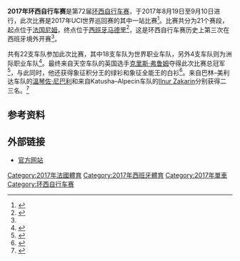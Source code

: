 {{NoteTA|G1=Sports}}
{{Infobox cycling race report
| name               = 2017年环西自行车赛
| series             = 2017年UCI世界巡回赛
| race_no            = 30
| season_no          = 37
| image              = Vuelta a España 2017 map.svg
| image_caption      =
| image_alt          =
| image_size         = 400
| date               = 8月19日至9月10日
| stages             =
| distance           = 3,324.1
| unit               = km
| time               = 82小时30分2秒
| speed              =
| first              = [[克里斯·弗鲁姆|克里斯·弗鲁姆]]
| first_nat          = GBR
| first_team         = [[天空车队|天空车队]]
| first_color        = red
| second             = [[溫琴佐·尼巴利|溫琴佐·尼巴利]]
| second_nat         = ITA
| second_team        = [[巴林–麥拉倫車隊|巴林–美利达车队]]
| third              = [[Ilnur_Zakarin|Ilnur Zakarin]]
| third_nat          = RUS
| third_team         = [[Katusha–Alpecin车队|Katusha–Alpecin车队]]
| points             = [[克里斯·弗鲁姆|克里斯·弗鲁姆]]
| points_nat         = GBR
| points_team        = [[天空车队|天空车队]]
| points_color       = green
| mountains          = [[Davide_Villella|Davide Villella]]
| mountains_nat      = ITA
| mountains_team     = [[佳明-夏普車隊|Cannondale–Drapac车队]]
| mountains_color    = blue polkadot
| combination        = [[克里斯·弗鲁姆|克里斯·弗鲁姆]]
| combination_nat    = GBR
| combination_team   = [[天空车队|天空车队]]
| combination_color  = white
| combativity        = [[阿尔伯托·康塔多|阿尔伯托·康塔多]]
| combativity_nat    = ESP
| combativity_team   = [[崔克车队|崔克车队]]
| combativity_color  = green_number
| youth              = [[Miguel_Ángel_López_(cyclist)|Miguel Ángel López]]
| youth_nat          = COL
| youth_team         = [[阿斯塔纳车队|阿斯塔纳车队]]
| youth_color        = red_number
| team               = [[阿斯塔纳车队|阿斯塔纳车队]]
| previous           = [[2016年环西自行车赛|2016]]
| next               = [[2018年环西自行车赛|2018]]
}}
'''2017年环西自行车赛'''是第72届[[环西自行车赛|环西自行车赛]]，于2017年8月19日至9月10日进行，此次比赛是2017年UCI世界巡回赛的其中一站比赛<ref name="Cweek">{{cite news |url=http://www.cyclingweekly.co.uk/news/racing/vuelta-espana-set-french-start-2017-281579 |title=Vuelta a España set for French start in 2017 |publisher=Cycling Weekly |date=2016-09-02 |accessdate=2016-09-02 |archiveurl=https://web.archive.org/web/20160907002142/http://www.cyclingweekly.co.uk/news/racing/vuelta-espana-set-french-start-2017-281579 |archivedate=2016-09-07 |dead-url=no }}</ref>。比赛共分为21个赛段，起点位于[[法国|法国]][[尼姆|尼姆]]，终点位于[[西班牙|西班牙]][[马德里|马德里]]<ref name="Cnews">{{cite news |url=http://www.cyclingnews.com/news/2017-vuelta-a-espana-to-start-in-nimes/ |title=2017 Vuelta a Espana to start in Nimes |publisher=Cycling News |date=2016-09-02 |accessdate=2016-09-02 |archiveurl=https://web.archive.org/web/20160905114603/http://www.cyclingnews.com/news/2017-vuelta-a-espana-to-start-in-nimes/ |archivedate=2016-09-05 |dead-url=no }}</ref>，这是环西自行车赛历史上第三次在西班牙境外开赛<ref name="Cweek"/>。

共有22支车队参加此次比赛，其中18支车队为世界职业车队，另外4支车队则为洲际职业车队<ref>{{cite news|last=Wynn|first=Nigel|title=Wildcard teams revealed for 2017 Vuelta a España|url=http://www.cyclingweekly.com/news/racing/vuelta-a-espana/wildcard-teams-revealed-2017-vuelta-espana-321929|access-date=2017-08-29|work=Cycling Weekly|date=2017-03-27|archiveurl=https://web.archive.org/web/20180616075214/http://www.cyclingweekly.com/news/racing/vuelta-a-espana/wildcard-teams-revealed-2017-vuelta-espana-321929|archivedate=2018-06-16|dead-url=no}}</ref>。最终来自天空车队的英国选手[[克里斯·弗鲁姆|克里斯·弗鲁姆]]夺得此次比赛总冠军<ref>{{cite web|url=https://www.bbc.com/sport/cycling/40933339|title=Chris Froome wins Vuelta a Espana win: Stage-by-stage guide to the victory|date=2017-09-10|work=BBC Sport|accessdate=2017-09-19|archiveurl=https://web.archive.org/web/20180110214407/http://www.bbc.com/sport/cycling/40933339|archivedate=2018-01-10|dead-url=no}}</ref>，与此同时，他还获得象征积分王的绿衫和象征全能王的白衫<ref>{{cite web|url=https://www.theguardian.com/sport/2017/sep/10/chris-froome-wins-vuelta-a-espana-2017|title=Chris Froome seals Vuelta a España title to win historic Vuelta-Tour double|publisher=[[卫报|The Guardian]]|date=2017-09-10|accessdate=2020-09-29|archiveurl=https://web.archive.org/web/20180618235115/https://www.theguardian.com/sport/2017/sep/10/chris-froome-wins-vuelta-a-espana-2017|archivedate=2018-06-18|dead-url=no}}</ref>。来自巴林–美利达车队的[[溫琴佐·尼巴利|溫琴佐·尼巴利]]和来自Katusha–Alpecin车队的[[Ilnur_Zakarin|Ilnur Zakarin]]分别获得二三名。<ref>{{cite web|url=https://www.cyclingnews.com/races/vuelta-a-espana-2017/stage-21/results/|title=Chris Froome completes Tour de France - Vuelta a Espana double|publisher=Cycling News|date=2017-09-10|accessdate=2020-09-29|archiveurl=https://web.archive.org/web/20190603200842/http://www.cyclingnews.com/races/vuelta-a-espana-2017/stage-21/results|archivedate=2019-06-03|dead-url=no}}</ref>

==参考资料==
{{reflist}}

==外部链接==
{{commons category|Vuelta a España 2017}}
* [http://www.lavuelta.com/ 官方网站] {{Wayback|url=http://www.lavuelta.com/ |date=20120119040428 }}

{{环西自行车赛}}

[[Category:2017年法國體育|Category:2017年法國體育]]
[[Category:2017年西班牙體育|Category:2017年西班牙體育]]
[[Category:2017年單車|Category:2017年單車]]
[[Category:环西自行车赛|Category:环西自行车赛]]